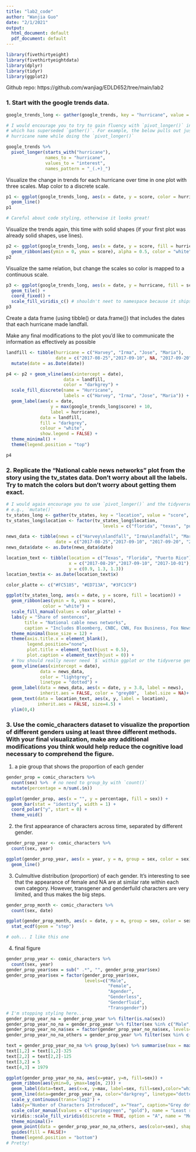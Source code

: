 ```yaml
---
title: "lab2_code"
author: "Wanjia Guo"
date: "2/1/2021"
output:
  html_document: default
  pdf_document: default
---
```


```r
library(fivethirtyeight)
library(fivethirtyeightdata)
library(dplyr)
library(tidyr)
library(ggplot2)
```

Github repo: https://github.com/wanjiag/EDLD652/tree/main/lab2

### 1. Start with the google trends data.

```r
google_trends_long <- gather(google_trends, key = "hurricane", value = "score", -date)

# I would encourage you to try to gain fluency with `pivot_longer()` instead, 
# which has superseded `gather()`. For example, the below pulls out just the 
# hurricane name while doing the `pivot_longer()`

google_trends %>% 
  pivot_longer(starts_with("hurricane"), 
               names_to = "hurricane", 
               values_to = "interest",
               names_pattern = "_(.+)_")

```

Visualize the change in trends for each hurricane over time in one plot with three scales. Map color to a discrete scale.

```r
p1 <- ggplot(google_trends_long, aes(x = date, y = score, color = hurricane)) +
  geom_line()
p1

# Careful about code styling, otherwise it looks great!
```

Visualize the trends again, this time with solid shapes (if your first plot was already solid shapes, use lines). 

```r
p2 <- ggplot(google_trends_long, aes(x = date, y = score, fill = hurricane)) +
  geom_ribbon(aes(ymin = 0, ymax = score), alpha = 0.5, color = "white")
p2
```

Visualize the same relation, but change the scales so color is mapped to a continuous scale.

```r
p3 <- ggplot(google_trends_long, aes(x = date, y = hurricane, fill = score)) + 
  geom_tile() + 
  coord_fixed() +
  scale_fill_viridis_c() # shouldn't neet to namespace because it ships w/ggplot2, just use the ggplot version
p3
```

Create a data frame (using tibble() or data.frame()) that includes the dates that each hurricane made landfall. 

Make any final modifications to the plot you’d like to communicate the information as effectively as possible

```r
landfill <- tibble(hurricane = c("Harvey", "Irma", "Jose", "Maria"), 
                   date = c("2017-08-25","2017-09-10", NA, "2017-09-20")) %>% 
  mutate(date = as.Date(date))

p4 <- p2 + geom_vline(aes(xintercept = date), 
                      data = landfill,
                      color = "darkgrey") +
  scale_fill_discrete(name = "Hurricane",
                      labels = c("Harvey", "Irma", "Jose", "Maria")) +
  geom_label(aes(x = date, 
                 y = max(google_trends_long$score) + 10,
                 label = hurricane), 
             data = landfill, 
             fill = "darkgrey", 
             colour = "white", 
             show.legend = FALSE) + 
  theme_minimal() + 
  theme(legend.position = "top")

p4
```

### 2. Replicate the “National cable news networks” plot from the story using the tv_states data. Don’t worry about all the labels. Try to match the colors but don’t worry about getting them exact.

```r
# I would again encourage you to use `pivot_longer()` and the tidyverse
# e.g., `mutate()`
tv_states_long <- gather(tv_states, key = "location", value = "score", -date)
tv_states_long$location <- factor(tv_states_long$location,
                                     levels = c("florida", "texas", "puerto_rico"))

news_data <- tibble(news = c("Harvey\nlandfall", "Irma\nlandfall", "Maria\nlandfall", "Las Vegas\nshooting"),
                   date = c("2017-08-25","2017-09-10", "2017-09-20", "2017-10-01"))
news_data$date <- as.Date(news_data$date)

location_text <- tibble(location = c("Texas", "Florida", "Puerto Rico"), 
                        x = c("2017-08-29","2017-09-10", "2017-10-01"),
                        y = c(0.9, 1.3, 1.3))
location_text$x <- as.Date(location_text$x)

color_platte <- c("#FC5185", "#ED713A", "#3FC1C9")

ggplot(tv_states_long, aes(x = date, y = score, fill = location)) + 
  geom_ribbon(aes(ymin = 0, ymax = score), 
              color = "white") +
  scale_fill_manual(values = color_platte) +
  labs(y = "Share of sentences", 
       title = "National cable news networks", 
       caption = "Includes Bloomberg, CNBC, CNN, Fox Business, Fox News and MSNBC.\nFiveThirtyEight") + 
  theme_minimal(base_size = 12) + 
  theme(axis.title.x = element_blank(),
        legend.position="none", 
        plot.title = element_text(hjust = 0.5), 
        plot.caption = element_text(hjust = 0)) +
  # You should really never need `$` within ggplot or the tidyverse generally
  geom_vline(aes(xintercept = date),
             data = news_data,
             color = "lightgrey", 
             linetype = "dotted") + 
  geom_label(data = news_data, aes(x = date, y = 3.8, label = news), 
             inherit.aes = FALSE, color = "grey80",  label.size = NA)+
  geom_text(data = location_text, aes(x, y, label = location), 
            inherit.aes = FALSE, size=4.5) + 
  ylim(0,4)
```

### 3. Use the comic_characters dataset to visualize the proportion of different genders using at least three different methods. With your final visualization, make any additional modifications you think would help reduce the cognitive load necessary to comprehend the figure.

1. a pie group that shows the proportion of each gender

```r
gender_prop = comic_characters %>% 
  count(sex) %>%  # no need to group_by with `count()`
  mutate(percentage = n/sum(.$n))

ggplot(gender_prop, aes(x = "", y = percentage, fill = sex)) + 
  geom_bar(stat = "identity", width = 1) + 
  coord_polar("y", start = 0) + 
  theme_void()
```

2. the first appearance of characters across time, separated by different gender.

```r
gender_prop_year <- comic_characters %>% 
  count(sex, year)

ggplot(gender_prop_year, aes(x = year, y = n, group = sex, color = sex)) + 
  geom_line() 
```

3. Culmultive distribution (proportion) of each gender. It's interesting to see that the appearance of female and NA are at similar rate within each own category. However, transgener and genderfuild characters are very limited, and thus makes the big steps.

```r
gender_prop_month <- comic_characters %>% 
  count(sex, date)

ggplot(gender_prop_month, aes(x = date, y = n, group = sex, color = sex)) + 
  stat_ecdf(geom = "step")

# ooh... I like this one
```


4. final figure

```r
gender_prop_year <- comic_characters %>% 
  count(sex, year)
gender_prop_year$sex = sub(" .*", "", gender_prop_year$sex)
gender_prop_year$sex = factor(gender_prop_year$sex, 
                              levels=c("Male", 
                                       "Female",
                                       "Agender",
                                       "Genderless",
                                       "Genderfluid",
                                       "Transgender"))
# I'm stopping styling here...
gender_prop_year_na = gender_prop_year %>% filter(is.na(sex))
gender_prop_year_no_na = gender_prop_year %>% filter(sex %in% c("Male", "Female", "Agender","Genderless"))
gender_prop_year_no_na$sex = factor(gender_prop_year_no_na$sex, levels=c("Male", "Female", "Agender","Genderless"))
gender_prop_year_no_na_others = gender_prop_year %>% filter(sex %in% c("Genderfluid","Transgender"))

text = gender_prop_year_no_na %>% group_by(sex) %>% summarise(max = max(n)) %>% mutate(x=1994)
text[1,2] = text[1,2]-325
text[2,2] = text[2,2]-125
text[3,2] = 5
text[4,3] = 1979

ggplot(gender_prop_year_no_na, aes(x=year, y=n, fill=sex)) + 
  geom_ribbon(aes(ymin=0, ymax=log(n, 2))) + 
  geom_label(data=text, aes(x=x, y=max, label=sex, fill=sex),color="white",label.size = NA)+
  geom_line(data=gender_prop_year_na, color="darkgrey", linetype="dotted")+
  scale_y_continuous(trans='log2') + 
  labs(y="Number of Characters Introduced", x="Year", caption="Grey dotted line indicates N.A.")+
  scale_color_manual(values = c("springgreen", "gold"), name = "Least represented groups")+
  viridis::scale_fill_viridis(discrete = TRUE, option = "A", name = "More than 2 in total")+
  theme_minimal()+
  geom_point(data = gender_prop_year_no_na_others, aes(color=sex), shape=8, size=3)+
  guides(fill = FALSE)+
  theme(legend.position = "bottom")
# Pretty!

```





